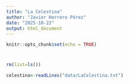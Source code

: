 ```yaml
---
title: "La Celestina"
author: "Javier Herrero Pérez"
date: "2025-10-22"
output: html_document
---
```


```r
knitr::opts_chunk$set(echo = TRUE)
```

#

```r
rm(list=ls())
```

```r
celestina<-readLines("data/LaCelestina.txt")
```

